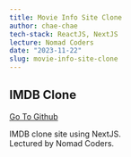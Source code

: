 ```yaml
---
title: Movie Info Site Clone
author: chae-chae
tech-stack: ReactJS, NextJS
lecture: Nomad Coders
date: "2023-11-22"
slug: movie-info-site-clone
---
```


## IMDB Clone

[Go To Github](https://github.com/chae-chae/nextjs-study)

IMDB clone site using NextJS.  
Lectured by Nomad Coders.
